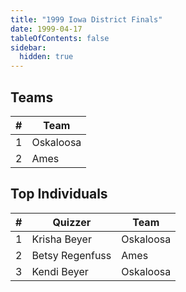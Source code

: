 ```yaml
---
title: "1999 Iowa District Finals"
date: 1999-04-17
tableOfContents: false
sidebar:
  hidden: true
---
```


## Teams

|    # | Team      |
| ---: | --------- |
|    1 | Oskaloosa |
|    2 | Ames      |

## Top Individuals

|    # | Quizzer         | Team      |
| ---: | --------------- | --------- |
|    1 | Krisha Beyer    | Oskaloosa |
|    2 | Betsy Regenfuss | Ames      |
|    3 | Kendi Beyer     | Oskaloosa |

